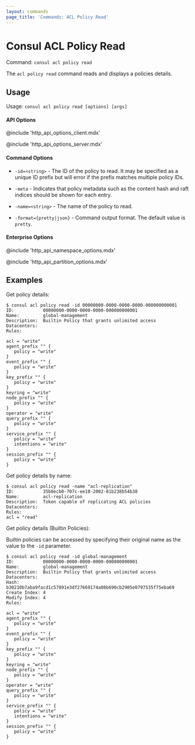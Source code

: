 ```yaml
---
layout: commands
page_title: 'Commands: ACL Policy Read'
---
```


# Consul ACL Policy Read

Command: `consul acl policy read`

The `acl policy read` command reads and displays a policies details.

## Usage

Usage: `consul acl policy read [options] [args]`

#### API Options

@include 'http_api_options_client.mdx'

@include 'http_api_options_server.mdx'

#### Command Options

- `-id=<string>` - The ID of the policy to read. It may be specified as a unique ID
  prefix but will error if the prefix matches multiple policy IDs.

- `-meta` - Indicates that policy metadata such as the content hash and raft
  indices should be shown for each entry.

- `-name=<string>` - The name of the policy to read.

- `-format={pretty|json}` - Command output format. The default value is `pretty`.

#### Enterprise Options

@include 'http_api_namespace_options.mdx'

@include 'http_api_partition_options.mdx'

## Examples

Get policy details:

```shell-session
$ consul acl policy read -id 00000000-0000-0000-0000-000000000001
ID:           00000000-0000-0000-0000-000000000001
Name:         global-management
Description:  Builtin Policy that grants unlimited access
Datacenters:
Rules:

acl = "write"
agent_prefix "" {
   policy = "write"
}
event_prefix "" {
   policy = "write"
}
key_prefix "" {
   policy = "write"
}
keyring = "write"
node_prefix "" {
   policy = "write"
}
operator = "write"
query_prefix "" {
   policy = "write"
}
service_prefix "" {
   policy = "write"
   intentions = "write"
}
session_prefix "" {
   policy = "write"
}
```

Get policy details by name:

```shell-session
$ consul acl policy read -name "acl-replication"
ID:           35b8ecb0-707c-ee18-2002-81b238b54b38
Name:         acl-replication
Description:  Token capable of replicating ACL policies
Datacenters:
Rules:
acl = "read"
```

Get policy details (Builtin Policies):

Builtin policies can be accessed by specifying their original name as the value to the `-id` parameter.

```shell-session
$ consul acl policy read -id global-management
ID:           00000000-0000-0000-0000-000000000001
Name:         global-management
Description:  Builtin Policy that grants unlimited access
Datacenters:
Hash:         b30210b7aba9facd1c57891e3df27669174a08b690cb2905e0797535f75eba69
Create Index: 4
Modify Index: 4
Rules:

acl = "write"
agent_prefix "" {
   policy = "write"
}
event_prefix "" {
   policy = "write"
}
key_prefix "" {
   policy = "write"
}
keyring = "write"
node_prefix "" {
   policy = "write"
}
operator = "write"
query_prefix "" {
   policy = "write"
}
service_prefix "" {
   policy = "write"
   intentions = "write"
}
session_prefix "" {
   policy = "write"
}
```
